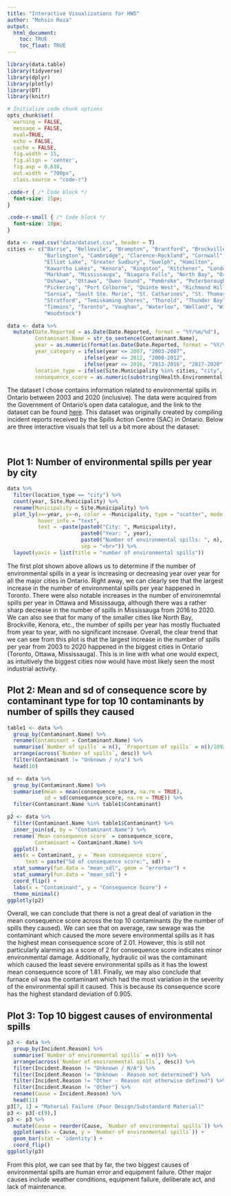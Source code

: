 ```yaml
---
title: "Interactive Visualizations for HW5"
author: "Mohsin Reza"
output: 
  html_document:
    toc: TRUE
    toc_float: TRUE
---
```


```r

library(data.table)
library(tidyverse)
library(dplyr)
library(plotly)
library(DT)
library(knitr)

# Initialize code chunk options
opts_chunk$set(
  warning = FALSE,
  message = FALSE,
  eval=TRUE,
  echo = FALSE,
  cache = FALSE,
  fig.width = 15, 
  fig.align = 'center',
  fig.asp = 0.618,
  out.width = "700px",
  class.source = "code-r")
```

```css
.code-r { /* Code block */
  font-size: 15px;
}

.code-r-small { /* Code block */
  font-size: 10px;
}
```

```r
data <- read.csv("data/dataset.csv", header = T)
cities <- c("Barrie", "Bellevile", "Brampton", "Brantford", "Brockville", 
            "Burlington", "Cambridge", "Clarence-Rockland", "Cornwall", "Dryden",
            "Elliot Lake", "Greater Sudbury", "Guelph", "Hamilton", 
            "Kawartha Lakes", "Kenora", "Kingston", "Kitchener", "London", 
            "Markham", "Mississauga", "Niagara Falls", "North Bay", "Orillia", 
            "Oshawa", "Ottawa", "Owen Sound", "Pembroke", "Peterborough", 
            "Pickering", "Port Colborne", "Quinte West", "Richmond Hill", 
            "Sarnia", "Sault Ste. Marie", "St. Catharines", "St. Thomas", 
            "Stratford", "Temiskaming Shores", "Thorold", "Thunder Bay", 
            "Timmins", "Toronto", "Vaughan", "Waterloo", "Welland", "Windsor", 
            "Woodstock")

data <- data %>%
  mutate(Date.Reported = as.Date(Date.Reported, format = "%Y/%m/%d"),
         Contaminant.Name = str_to_sentence(Contaminant.Name),
         year = as.numeric(format(as.Date(Date.Reported, format = "%Y/%m/%d"), "%Y")),
         year_category = ifelse(year <= 2007, "2003-2007", 
                         ifelse(year <= 2012, "2008-2012", 
                         ifelse(year <= 2016, "2013-2016", "2017-2020"))),
         location_type = ifelse(Site.Municipality %in% cities, "city", "outside city"),
         consequence_score = as.numeric(substring(Health.Environmental.Consequence, 1, 1)))
```

The dataset I chose contains information related to environmental spills in Ontario between 2003 and 2020 (inclusive). The data were acquired from the Government of Ontario's open data catalogue, and the link to the dataset can be found [here](https://data.ontario.ca/en/dataset/environmental-occurrences-and-spills/resource/df7db83f-30ea-410e-b1d1-629137b6a8c9). This dataset was originally created by compiling incident reports received by the Spills Action Centre (SAC) in Ontario. Below are three interactive visuals that tell us a bit more about the dataset:

<br>

## Plot 1: Number of environmental spills per year by city

```r
data %>%
  filter(location_type == "city") %>%
  count(year, Site.Municipality) %>%
  rename(Municipality = Site.Municipality) %>%
  plot_ly(x=~year, y=~n, color = ~Municipality, type = "scatter", mode = "lines",
          hover_info = "text",
          text = ~paste(paste0("City: ", Municipality),
                        paste0("Year: ", year),
                        paste0("Number of environmental spills: ", n),
                        sep = "<br>")) %>%
  layout(yaxis = list(title = "number of environmental spills"))
```

The first plot shown above allows us to determine if the number of environmental spills in a year is increasing or decreasing year over year for all the major cities in Ontario. Right away, we can clearly see that the largest increase in the number of environmental spills per year happened in Toronto. There were also notable increases in the number of environemntal spills per year in Ottawa and Mississauga, although there was a rather sharp decrease in the number of spills in Mississauga from 2016 to 2020. We can also see that for many of the smaller cities like North Bay, Brockville, Kenora, etc., the number of spills per year has mostly fluctuated from year to year, with no significant increase. Overall, the clear trend that we can see from this plot is that the largest increase in the number of spills per year from 2003 to 2020 happened in the biggest cities in Ontario (Toronto, Ottawa, Mississauga). This is in line with what one would expect, as intuitively the biggest cities now would have most likely seen the most industrial activity.

## Plot 2: Mean and sd of consequence score by contaminant type for top 10 contaminants by number of spills they caused

```r
table1 <- data %>%
  group_by(Contaminant.Name) %>%
  rename(Contaminant = Contaminant.Name) %>%
  summarise(`Number of spills` = n(), `Proportion of spills` = n()/109247) %>%
  arrange(across(`Number of spills`, desc)) %>%
  filter(Contaminant != "Unknown / n/a") %>%
  head(10)

sd <- data %>%
  group_by(Contaminant.Name) %>%
  summarise(mean = mean(consequence_score, na.rm = TRUE), 
            sd = sd(consequence_score, na.rm = TRUE)) %>%
  filter(Contaminant.Name %in% table1$Contaminant)

p2 <- data %>%
  filter(Contaminant.Name %in% table1$Contaminant) %>%
  inner_join(sd, by = "Contaminant.Name") %>%
  rename(`Mean consequence score` = consequence_score,
         Contaminant = Contaminant.Name) %>%
  ggplot() +
  aes(x = Contaminant, y = `Mean consequence score`, 
      text = paste("Sd of consequence score:", sd)) +
  stat_summary(fun.data = "mean_sdl", geom = "errorbar") +
  stat_summary(fun.data = "mean_sdl") +
  coord_flip() +
  labs(x = "Contaminant", y = "Consequence Score") +
  theme_minimal()
ggplotly(p2)
```

Overall, we can conclude that there is not a great deal of variation in the mean consequence score across the top 10 contaminants (by the number of spills they caused). We can see that on average, raw sewage was the contaminant which caused the more severe environmental spills as it has the highest mean consequence score of 2.01. However, this is still not particularly alarming as a score of 2 for consequence score indicates minor environmental damage. Additionally, hydraulic oil was the contaminant which caused the least severe environmental spills as it has the lowest mean consequence score of 1.81. Finally, we may also conclude that furnace oil was the contaminant which had the most variation in the severity of the environmental spill it caused. This is because its consequence score has the highest standard deviation of 0.905.

## Plot 3: Top 10 biggest causes of environmental spills

```r
p3 <- data %>%
  group_by(Incident.Reason) %>%
  summarise(`Number of environmental spills` = n()) %>%
  arrange(across(`Number of environmental spills`, desc)) %>%
  filter(Incident.Reason != "Unknown / N/A") %>%
  filter(Incident.Reason != "Unknown - Reason not determined") %>%
  filter(Incident.Reason != "Other - Reason not otherwise defined") %>%
  filter(Incident.Reason != "Other") %>%
  rename(Cause = Incident.Reason) %>%
  head(11)
p3[7, 1] = "Material Failure (Poor Design/Substandard Material)"
p3 <- p3[-c(9),]
p3 <- p3 %>%
  mutate(Cause = reorder(Cause, `Number of environmental spills`)) %>%
  ggplot(aes(x = Cause, y = `Number of environmental spills`)) +
  geom_bar(stat = 'identity') +
  coord_flip()
ggplotly(p3)
```

From this plot, we can see that by far, the two biggest causes of environmental spills are human error and equipment failure. Other major causes include weather conditions, equipment failure, deliberate act, and lack of maintenance.
